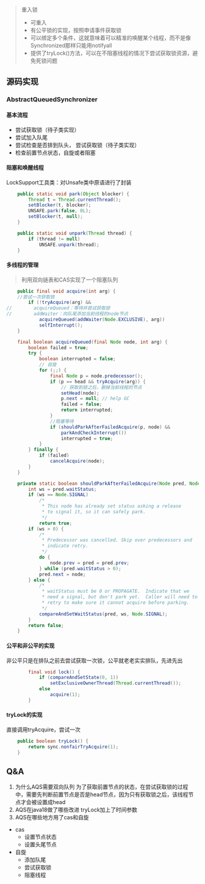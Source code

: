 > 重入锁
> * 可重入
> * 有公平锁的实现，按照申请事件获取锁
> * 可以绑定多个条件，这就意味着可以精准的唤醒某个线程，而不是像Synchronized那样只能用notifyall
> * 提供了tryLock()方法，可以在不阻塞线程的情况下尝试获取锁资源，避免死锁问题

## 源码实现
### AbstractQueuedSynchronizer
#### 基本流程
* 尝试获取锁（待子类实现）
* 尝试加入队尾
* 尝试检查是否排到队头， 尝试获取锁（待子类实现）
* 检查前置节点状态，自旋或者阻塞
#### 阻塞和唤醒线程
LockSupport工具类：对Unsafe类中原语进行了封装
```java title="阻塞"
    public static void park(Object blocker) {
        Thread t = Thread.currentThread();
        setBlocker(t, blocker);
        UNSAFE.park(false, 0L);
        setBlocker(t, null);
    }
```
```java title="唤醒"
    public static void unpark(Thread thread) {
        if (thread != null)
            UNSAFE.unpark(thread);
    }
```
#### 多线程的管理
> 利用双向链表和CAS实现了一个阻塞队列
```java
    public final void acquire(int arg) {
    //尝试一次获取锁
        if (!tryAcquire(arg) &&
//        acquireQueued：等待并尝试获取锁
//        addWaiter：向队尾添加当前线程的node节点
            acquireQueued(addWaiter(Node.EXCLUSIVE), arg))
            selfInterrupt();
    }
```
```java
    final boolean acquireQueued(final Node node, int arg) {
        boolean failed = true;
        try {
            boolean interrupted = false;
            // 自旋
            for (;;) {
                final Node p = node.predecessor();
                if (p == head && tryAcquire(arg)) {
                    // 获取到锁之后，删掉当前线程的节点
                    setHead(node);
                    p.next = null; // help GC
                    failed = false;
                    return interrupted;
                }
                //阻塞等待
                if (shouldParkAfterFailedAcquire(p, node) &&
                    parkAndCheckInterrupt())
                    interrupted = true;
            }
        } finally {
            if (failed)
                cancelAcquire(node);
        }
    }
```
```java
    private static boolean shouldParkAfterFailedAcquire(Node pred, Node node) {
        int ws = pred.waitStatus;
        if (ws == Node.SIGNAL)
            /*
             * This node has already set status asking a release
             * to signal it, so it can safely park.
             */
            return true;
        if (ws > 0) {
            /*
             * Predecessor was cancelled. Skip over predecessors and
             * indicate retry.
             */
            do {
                node.prev = pred = pred.prev;
            } while (pred.waitStatus > 0);
            pred.next = node;
        } else {
            /*
             * waitStatus must be 0 or PROPAGATE.  Indicate that we
             * need a signal, but don't park yet.  Caller will need to
             * retry to make sure it cannot acquire before parking.
             */
            compareAndSetWaitStatus(pred, ws, Node.SIGNAL);
        }
        return false;
    }

```
#### 公平和非公平的实现
非公平只是在排队之前去尝试获取一次锁，公平就老老实实排队，先进先出
```java title="NonfairSync"
        final void lock() {
            if (compareAndSetState(0, 1))
                setExclusiveOwnerThread(Thread.currentThread());
            else
                acquire(1);
        }
```
#### tryLock的实现
直接调用tryAcquire，尝试一次
```java
    public boolean tryLock() {
        return sync.nonfairTryAcquire(1);
    }
```

## Q&A
1. 为什么AQS需要双向队列
为了获取前置节点的状态，在尝试获取锁的过程中，需要先判断前置节点是否是head节点，因为只有获取锁之后，该线程节点才会被设置成head
2. AQS在java18做了哪些改进
tryLock加上了时间参数
3. AQS在哪些地方用了cas和自旋
* cas
  * 设置节点状态
  * 设置头尾节点
* 自旋
  * 添加队尾
  * 尝试获取锁
  * 阻塞线程
